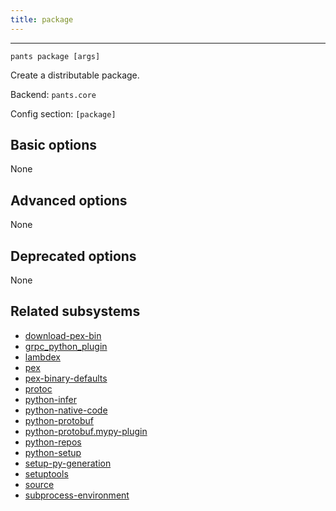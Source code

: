```yaml
---
title: package
---
```



---

```
pants package [args]
```

Create a distributable package.

Backend: <span className="color--primary">`pants.core`</span>

Config section: <span className="color--primary">`[package]`</span>

<span className={styles.options}>

## Basic options

None

## Advanced options

None

## Deprecated options

None

## Related subsystems

- [download-pex-bin](../subsystems/download-pex-bin.mdx)
- [grpc_python_plugin](../subsystems/grpc_python_plugin.mdx)
- [lambdex](../subsystems/lambdex.mdx)
- [pex](../subsystems/pex.mdx)
- [pex-binary-defaults](../subsystems/pex-binary-defaults.mdx)
- [protoc](../subsystems/protoc.mdx)
- [python-infer](../subsystems/python-infer.mdx)
- [python-native-code](../subsystems/python-native-code.mdx)
- [python-protobuf](../subsystems/python-protobuf.mdx)
- [python-protobuf.mypy-plugin](../subsystems/python-protobuf.mypy-plugin.mdx)
- [python-repos](../subsystems/python-repos.mdx)
- [python-setup](../subsystems/python-setup.mdx)
- [setup-py-generation](../subsystems/setup-py-generation.mdx)
- [setuptools](../subsystems/setuptools.mdx)
- [source](../subsystems/source.mdx)
- [subprocess-environment](../subsystems/subprocess-environment.mdx)

</span>
